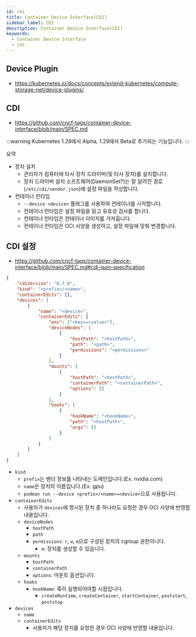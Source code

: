 ```yaml
---
id: cdi
title: Container Device Interface(CDI)
sidebar_label: CDI
description: Container Device Interface(CDI)
keywords:
  - Container Device Interface
  - cdi
---
```


## Device Plugin

- https://kubernetes.io/docs/concepts/extend-kubernetes/compute-storage-net/device-plugins/

## CDI

- https://github.com/cncf-tags/container-device-interface/blob/main/SPEC.md

:::warning
Kubernetes 1.28에서 Alpha, 1.29에서 Beta로 추가되는 기능입니다.
:::

요약

- 장치 설치
  - 관리자가 컴퓨터에 타사 장치 드라이버(및 타사 장치)를 설치합니다.
  - 장치 드라이버 설치 소프트웨어(DaemonSet?)는 잘 알려진 경로(`/etc/cdi/vendor.json`)에 설정 파일을 작성합니다.
- 컨테이너 런타임
  - `--device <device>` 플래그를 사용하여 컨테이너를 시작합니다.
  - 컨테이너 런타임은 설정 파일을 읽고 유효성 검사를 합니다.
  - 컨테이너 런타임은 컨테이너 이미지를 가져옵니다.
  - 컨테이너 런타임은 OCI 사양을 생성하고, 설정 파일에 맞춰 변경합니다.

## CDI 설정

- https://github.com/cncf-tags/container-device-interface/blob/main/SPEC.md#cdi-json-specification

```json title="/etc/cdi"
{
	"cdiVersion": "0.7.0",
	"kind": "<prefix>/<name>",
	"containerEdits": {},
	"devices": [
		{
			"name": "<device>",
			"containerEdits": {
				"env": ["<key>=<value>"],
				"deviceNodes": [
					{
						"hostPath": "<hostPath>",
						"path": "<path>",
						"permissions": "<permissions>"
					}
				],
				"mounts": [
					{
						"hostPath": "<hostPath>",
						"containerPath": "<containerPath>",
						"options": []
					}
				],
				"hooks": [
					{
						"hookName": "<hookName>",
						"path": "<hostPath>",
						"args": []
					}
				]
			}
		}
	]
}
```

- `kind`
  - `prefix`는 벤더 정보를 나타내는 도메인입니다.(Ex. nvidia.com)
  - `name`은 장치의 이름입니다.(Ex. gpu)
  - `podman run --device <prefix>/<name>=<device>`으로 사용됩니다.
- `containerEdits`
  - 사용자가 `devices`에 명시된 장치 중 하나라도 요청한 경우 OCI 사양에 반영할 내용입니다.
  - `deviceNodes`
    - `hostPath`
    - `path`
    - `permissions`: `r`, `w`, `m`으로 구성된 장치의 cgroup 권한이니다.
      - `m`: 장치를 생성할 수 있습니다.
  - `mounts`
    - `hostPath`
    - `containerPath`
    - `options`: 마운트 옵션입니다.
  - `hooks`
    - `hookName`: 훅이 실행되어야할 시점입니다.
      - `createRuntime`, `createContainer`, `startContainer`, `poststart`, `poststop`
- `devices`
  - `name`
  - `containerEdits`
    - 사용자가 해당 장치를 요청한 경우 OCI 사양에 반영할 내용입니다.
